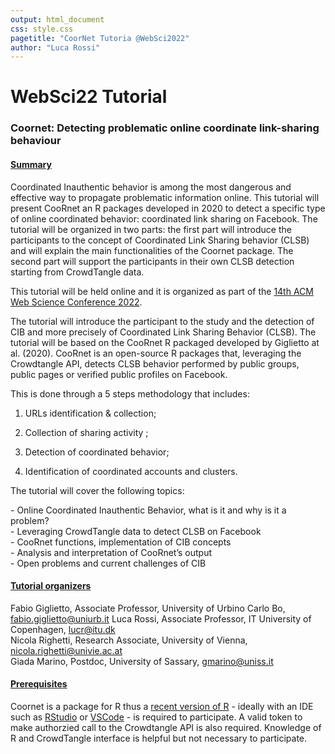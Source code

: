 ```yaml
---
output: html_document
css: style.css
pagetitle: "CoorNet Tutoria @WebSci2022"
author: "Luca Rossi"
---
```


#  WebSci22 Tutorial

### Coornet: Detecting problematic online coordinate link-sharing behaviour

#### [Summary]{.ul}

Coordinated Inauthentic behavior is among the most dangerous and effective way to propagate problematic information online. This tutorial will present CooRnet an R packages developed in 2020 to detect a specific type of online coordinated behavior: coordinated link sharing on Facebook. The tutorial will be organized in two parts: the first part will introduce the participants to the concept of Coordinated Link Sharing behavior (CLSB) and will explain the main functionalities of the Coornet package. The second part will support the participants in their own CLSB detection starting from CrowdTangle data.

This tutorial will be held online and it is organized as part of the [14th ACM Web Science Conference 2022](https://websci22.webscience.org/).

The tutorial will introduce the participant to the study and the detection of CIB and more precisely of Coordinated Link Sharing Behavior (CLSB). The tutorial will be based on the CooRnet R packaged developed by Giglietto at al. (2020). CooRnet is an open-source R packages that, leveraging the Crowdtangle API, detects CLSB behavior performed by public groups, public pages or verified public profiles on Facebook.

This is done through a 5 steps methodology that includes:

1.  URLs identification & collection;

2.  Collection of sharing activity ;

3.  Detection of coordinated behavior;

4.  Identification of coordinated accounts and clusters.

The tutorial will cover the following topics:

\- Online Coordinated Inauthentic Behavior, what is it and why is it a problem?\
- Leveraging CrowdTangle data to detect CLSB on Facebook\
- CooRnet functions, implementation of CIB concepts\
- Analysis and interpretation of CooRnet's output\
- Open problems and current challenges of CIB

#### [Tutorial organizers]{.ul}

Fabio Giglietto, Associate Professor, University of Urbino Carlo Bo, [fabio.giglietto\@uniurb.it](mailto:fabio.giglietto@uniurb.it) Luca Rossi, Associate Professor, IT University of Copenhagen, [lucr\@itu.dk](mailto:lucr@itu.dk)\
Nicola Righetti, Research Associate, University of Vienna, [nicola.righetti\@univie.ac.at](mailto:nicola.righetti@univie.ac.at)\
Giada Marino, Postdoc, University of Sassary, [gmarino\@uniss.it](mailto:gmarino@uniss.it)

#### [Prerequisites]{.ul}

Coornet is a package for R thus a [recent version of R](https://cran.r-project.org/bin/) - ideally with an IDE such as [RStudio](https://www.rstudio.com/products/rstudio/download/) or [VSCode](https://code.visualstudio.com/download) - is required to participate. A valid token to make authorzied call to the Crowdtangle API is also required. Knowledge of R and CrowdTangle interface is helpful but not necessary to participate.
